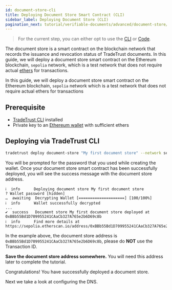 ```yaml
---
id: document-store-cli
title: Deploying Document Store Smart Contract (CLI)
sidebar_label: Deploying Document Store (CLI)
pagination_next: tutorial/verifiable-documents/advanced/document-store/configuring-dns
---
```



<Flow />

> For the current step, you can either opt to use the [CLI](/docs/tutorial/verifiable-documents/advanced/document-store/deploying-document-store/document-store-cli) or [Code](/docs/tutorial/verifiable-documents/advanced/document-store/deploying-document-store/document-store-code).

The document store is a smart contract on the blockchain network that records the issuance and revocation status of TradeTrust documents. In this guide, we will deploy a document store smart contract on the Ethereum blockchain, `sepolia` network, which is a test network that does not require actual [ethers](/docs/reference/appendix/glossary#ether) for transactions.

In this guide, we will deploy a document store smart contract on the Ethereum blockchain, `sepolia` network which is a test network that does not require actual ethers for transactions

## Prerequisite

- [TradeTrust CLI](/docs/tutorial/prerequisites#installation-of-tradetrust-cli) installed
- Private key to an [Ethereum wallet](/docs/tutorial/prerequisites#wallet-creation) with sufficient ethers

## Deploying via TradeTrust CLI

```bash
tradetrust deploy document-store "My first document store" --network sepolia --encrypted-wallet-path wallet.json
```

You will be prompted for the password that you used while creating the wallet. Once your document store smart contract has been successfully deployed, you will see the success message with the document store address.

```text
ℹ  info      Deploying document store My first document store
? Wallet password [hidden]
…  awaiting  Decrypting Wallet [====================] [100/100%]
ℹ  info      Wallet successfully decrypted
...
✔  success   Document store My first document store deployed at 0xBBb55Bd1D709955241CAaCb327A765e2b6D69c8b
ℹ  info      Find more details at https://sepolia.etherscan.io/address/0xBBb55Bd1D709955241CAaCb327A765e2b6D69c8b
```

In the example above, the document store address is `0xBBb55Bd1D709955241CAaCb327A765e2b6D69c8b`, please do **NOT** use the Transaction ID.

**Save the document store address somewhere.** You will need this address later to complete the tutorial.

Congratulations! You have successfully deployed a document store.

Next we take a look at configuring the DNS.
